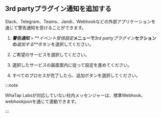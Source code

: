 ## 3rd partyプラグイン通知を追加する

Slack、Telegram、Teams、Jandi、Webhookなどの外部アプリケーションを通じて警告通知を受けることができます。

1.  **_警告通知_** > **_イベント受信設定_**メニューで**_3rd partyプラグイン_**セクションの**_追加する_**ボタンを選択してください。

2.  ご希望のサービスを選択してください。

    <ImgLang img='set-event-3rd-party-plugin.png' desc='3rd partyプラグイン追加' />

1.  選択したサービスの画面案内に従って設定を進めてください。

2.  すべてのプロセスが完了したら、追加ボタンを選択してください。

:::note

WhaTap Labsが対応していない社内メッセンジャーは、標準Webhook、webhookjsonを通じて連動できます。

:::
